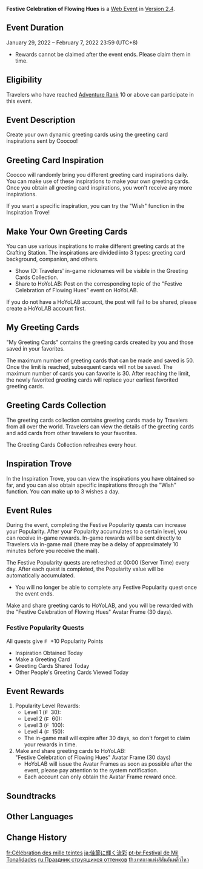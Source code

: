 {{Event Tabs}}
{{Event
|name              = Festive Celebration of Flowing Hues
|image             = Festive Celebration of Flowing Hues.png
|type              = Web
|time_known        = yes
|time_start        = 2022-01-29 11:00:00
|time_start_offset = GMT+8
|time_end          = 2022-02-07 23:59:59
|time_end_offset   = GMT+8
|link              = https://genshin.hoyoverse.com/en/news/detail/19168
|link2             = https://webstatic-sea.mihoyo.com/ys/event/e20220129-postcard/index.html
|link2name         = Event Page
|characters        = Beidou;Chongyun;Ganyu;Guoba;Hu Tao;Keqing;Ningguang;Qiqi;Paimon;Shenhe;Traveler;Xiangling;Xiao;Xingqiu;Xinyan;Yanfei;Yun Jin;Zhongli
}}
{{Description|Make a greeting card to send your wishes, and get Primogems and other prizes~}}
'''Festive Celebration of Flowing Hues''' is a [[Web Event]] in [[Version 2.4]].

==Event Duration==
January 29, 2022 – February 7, 2022 23:59 (UTC+8)
* Rewards cannot be claimed after the event ends. Please claim them in time.

==Eligibility==
Travelers who have reached [[Adventure Rank]] 10 or above can participate in this event.

==Event Description==
Create your own dynamic greeting cards using the greeting card inspirations sent by Coocoo!

==Greeting Card Inspiration==
Coocoo will randomly bring you different greeting card inspirations daily.
You can make use of these inspirations to make your own greeting cards. Once you obtain all greeting card inspirations, you won't receive any more inspirations.

If you want a specific inspiration, you can try the "Wish" function in the Inspiration Trove!

==Make Your Own Greeting Cards==
You can use various inspirations to make different greeting cards at the Crafting Station. The inspirations are divided into 3 types: greeting card background, companion, and others.
* Show ID: Travelers' in-game nicknames will be visible in the Greeting Cards Collection.
* Share to HoYoLAB: Post on the corresponding topic of the "Festive Celebration of Flowing Hues" event on HoYoLAB.

If you do not have a HoYoLAB account, the post will fail to be shared, please create a HoYoLAB account first.

==My Greeting Cards==
"My Greeting Cards" contains the greeting cards created by you and those saved in your favorites.

The maximum number of greeting cards that can be made and saved is 50. Once the limit is reached, subsequent cards will not be saved. The maximum number of cards you can favorite is 30. After reaching the limit, the newly favorited greeting cards will replace your earliest favorited greeting cards.

==Greeting Cards Collection==
The greeting cards collection contains greeting cards made by Travelers from all over the world. Travelers can view the details of the greeting cards and add cards from other travelers to your favorites.

The Greeting Cards Collection refreshes every hour.

==Inspiration Trove==
In the Inspiration Trove, you can view the inspirations you have obtained so far, and you can also obtain specific inspirations through the "Wish" function. You can make up to 3 wishes a day.

==Event Rules==
During the event, completing the Festive Popularity quests can increase your Popularity. After your Popularity accumulates to a certain level, you can receive in-game rewards. In-game rewards will be sent directly to Travelers via in-game mail (there may be a delay of approximately 10 minutes before you receive the mail).

The Festive Popularity quests are refreshed at 00:00 (Server Time) every day. After each quest is completed, the Popularity value will be automatically accumulated.
*You will no longer be able to complete any Festive Popularity quest once the event ends.

Make and share greeting cards to HoYoLAB, and you will be rewarded with the "Festive Celebration of Flowing Hues" Avatar Frame (30 days).

===Festive Popularity Quests===
All quests give [[File:FCFH Popularity Points.png|12px]] +10 Popularity Points
*Inspiration Obtained Today
*Make a Greeting Card
*Greeting Cards Shared Today
*Other People's Greeting Cards Viewed Today

==Event Rewards==
# Popularity Level Rewards:
#* Level 1 ([[File:FCFH Popularity Points.png|12px]] 30): {{Item|Adventurer's Experience|20|x=5}}
#* Level 2 ([[File:FCFH Popularity Points.png|12px]] 60): {{Item|Mystic Enhancement Ore|20|x=5}}
#* Level 3 ([[File:FCFH Popularity Points.png|12px]] 100): {{Item|Primogem|20|x=60}}
#* Level 4 ([[File:FCFH Popularity Points.png|12px]] 150): {{Item|Mora|20|x=50,000}}
#* The in-game mail will expire after 30 days, so don't forget to claim your rewards in time.
# Make and share greeting cards to HoYoLAB:<br>"Festive Celebration of Flowing Hues" Avatar Frame (30 days)
#* HoYoLAB will issue the Avatar Frames as soon as possible after the event, please pay attention to the system notification.
#* Each account can only obtain the Avatar Frame reward once.

==Soundtracks==
{{Soundtracks by Category Table|type=eventgameplay}}

==Other Languages==
{{Other Languages|default_hidden = 1
|en     = Festive Celebration of Flowing Hues
|zhs    = 流彩贺佳节
|zhs_rm = Liúcǎi Hè Jiājié
|zht    = 流彩賀佳節
|zht_rm = Liúcǎi Hè Jiājié
|ja     = 佳節に輝く流彩
|ja_rm  = Kasetsu ni Kagayaku Ryuusai{{Assumed}}
|ko     = 명절을 축하하는 빛
|ko_rm  = Myeongjeoreul Chukahaneun Bit
|es     = Festival de los mil colores
|fr     = Célébration des mille teintes
|ru     = Праздник струящихся оттенков
|th     = เทศกาลแห่งสีสันอันพลิ้วไหว
|th_rm  = Thetkan Haeng Sisan An Phlio Wai
|vi     = Sắc Màu Đón Xuân
|de     = Fest der flüchtigen Farben
|id     = Festival Perayaan Aliran Warna
|pt     = Festival de Mil Tonalidades
}}

==Change History==
{{Change History|2.4}}

[[fr:Célébration des mille teintes]]
[[ja:佳節に輝く流彩]]
[[pt-br:Festival de Mil Tonalidades]]
[[ru:Праздник струящихся оттенков]]
[[th:เทศกาลแห่งสีสันอันพลิ้วไหว]]